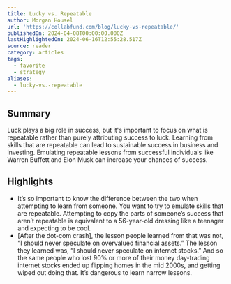 ```yaml
---
title: Lucky vs. Repeatable
author: Morgan Housel
url: 'https://collabfund.com/blog/lucky-vs-repeatable/'
publishedOn: 2024-04-08T00:00:00.000Z
lastHighlightedOn: 2024-06-16T12:55:28.517Z
source: reader
category: articles
tags:
  - favorite
  - strategy
aliases:
  - lucky-vs.-repeatable
---
```

## Summary

Luck plays a big role in success, but it's important to focus on what is repeatable rather than purely attributing success to luck. Learning from skills that are repeatable can lead to sustainable success in business and investing. Emulating repeatable lessons from successful individuals like Warren Buffett and Elon Musk can increase your chances of success.

## Highlights
- It’s so important to know the difference between the two when attempting to learn from someone. You want to try to emulate skills that are repeatable. Attempting to copy the parts of someone’s success that aren’t repeatable is equivalent to a 56-year-old dressing like a teenager and expecting to be cool.
- [After the dot-com crash], the lesson people learned from that was not, “I should never speculate on overvalued financial assets.” The lesson they learned was, “I should never speculate on internet stocks.” And so the same people who lost 90% or more of their money day-trading internet stocks ended up flipping homes in the mid 2000s, and getting wiped out doing that. It’s dangerous to learn narrow lessons.
